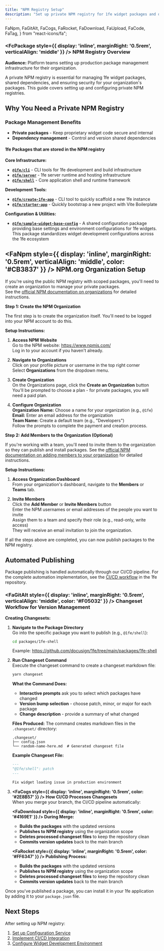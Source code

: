```yaml
---
title: "NPM Registry Setup"
description: "Set up private NPM registry for 1fe widget packages and dependencies"
---
```


  FaNpm,
  FaGitAlt,
  FaCogs,
  FaRocket,
  FaDownload,
  FaUpload,
  FaCode,
  FaTag,
} from "react-icons/fa";

<div className="infrastructure-header">

### <FcPackage style={{ display: 'inline', marginRight: '0.5rem', verticalAlign: 'middle' }} /> NPM Registry Overview

**Audience:** Platform teams setting up production package management infrastructure for their organization.

A private NPM registry is essential for managing 1fe widget packages, shared dependencies, and ensuring security for your organization's packages. This guide covers setting up and configuring private NPM registries.

</div>

## Why You Need a Private NPM Registry

### Package Management Benefits

- **Private packages** - Keep proprietary widget code secure and internal
- **Dependency management** - Control and version shared dependencies

#### 1fe Packages that are stored in the NPM registry

**Core Infrastructure:**

- **[`@1fe/cli`](https://www.npmjs.com/package/@1fe/cli)** - CLI tools for 1fe development and build infrastructure
- **[`@1fe/server`](https://www.npmjs.com/package/@1fe/server)** - 1fe server runtime and hosting infrastructure
- **[`@1fe/shell`](https://www.npmjs.com/package/@1fe/shell)** - Core application shell and runtime framework

**Development Tools:**

- **[`@1fe/create-1fe-app`](https://www.npmjs.com/package/@1fe/create-1fe-app)** - CLI tool to quickly scaffold a new 1fe instance
- **[`@1fe/starter-app`](https://www.npmjs.com/package/@1fe/starter-app)** - Quickly bootstrap a new project with Vite Boilerplate

**Configuration & Utilities:**

- **[`@1fe/sample-widget-base-config`](https://www.npmjs.com/package/@1fe/sample-widget-base-config)** - A shared configuration package providing base settings and environment configurations for 1fe widgets. This package standardizes widget development configurations across the 1fe ecosystem

## <FaNpm style={{ display: 'inline', marginRight: '0.5rem', verticalAlign: 'middle', color: '#CB3837' }} /> NPM.org Organization Setup

If you're using the public NPM registry with scoped packages, you'll need to create an organization to manage your private packages.  
See the [official NPM documentation on organizations](https://docs.npmjs.com/organizations) for detailed instructions.

**Step 1: Create the NPM Organization**

The first step is to create the organization itself. You'll need to be logged into your NPM account to do this.

**Setup Instructions:**

<section>

1. **Access NPM Website**  
   Go to the NPM website: https://www.npmjs.com/  
   Log in to your account if you haven't already.

2. **Navigate to Organizations**  
   Click on your profile picture or username in the top right corner  
   Select **Organizations** from the dropdown menu.

3. **Create Organization**  
   On the Organizations page, click the **Create an Organization** button  
   You'll be prompted to choose a plan - for private packages, you will need a paid plan.

4. **Configure Organization**  
   **Organization Name:** Choose a name for your organization (e.g., `@1fe`)  
   **Email:** Enter an email address for the organization  
   **Team Name:** Create a default team (e.g., "Developers")  
   Follow the prompts to complete the payment and creation process.

</section>

**Step 2: Add Members to the Organization (Optional)**

If you're working with a team, you'll need to invite them to the organization so they can publish and install packages. See the [official NPM documentation on adding members to your organization](https://docs.npmjs.com/adding-members-to-your-organization) for detailed instructions.

**Setup Instructions:**

<section>

1. **Access Organization Dashboard**  
   From your organization's dashboard, navigate to the **Members** or **Teams** tab.

2. **Invite Members**  
   Click the **Add Member** or **Invite Members** button  
   Enter the NPM usernames or email addresses of the people you want to invite  
   Assign them to a team and specify their role (e.g., read-only, write access)  
   They will receive an email invitation to join the organization.

</section>

If all the steps above are completed, you can now publish packages to the NPM registry.

## Automated Publishing

Package publishing is handled automatically through our CI/CD pipeline. For the complete automation implementation, see the [CI/CD workflow](https://github.com/docusign/1fe/blob/main/.github/workflows/ci-cd.yml) in the 1fe repository.

### <FaGitAlt style={{ display: 'inline', marginRight: '0.5rem', verticalAlign: 'middle', color: '#F05032' }} /> Changeset Workflow for Version Management

**Creating Changesets:**

1. **Navigate to the Package Directory**  
   Go into the specific package you want to publish (e.g., `@1fe/shell`):

   ```bash
   cd packages/1fe-shell
   ```

   Example: https://github.com/docusign/1fe/tree/main/packages/1fe-shell

2. **Run Changeset Command**  
   Execute the changeset command to create a changeset markdown file:

   ```bash
   yarn changeset
   ```

   **What the Command Does:**

   - **Interactive prompts** ask you to select which packages have changed
   - **Version bump selection** - choose patch, minor, or major for each package
   - **Change description** - provide a summary of what changed

   **Files Produced:**
   The command creates markdown files in the `.changeset/` directory:

   ```
   .changeset/
   ├── config.json
   └── random-name-here.md  # Generated changeset file
   ```

   **Example Changeset File:**

   ```markdown
   ---
   "@1fe/shell": patch
   ---

   Fix widget loading issue in production environment
   ```

3. **<FaCogs style={{ display: 'inline', marginRight: '0.5rem', color: '#2E8B57' }} /> How CI/CD Processes Changesets**  
   When you merge your branch, the CI/CD pipeline automatically:

   **<FaDownload style={{ display: 'inline', marginRight: '0.5rem', color: '#4169E1' }} /> During Merge:**

   - **Builds the packages** with the updated versions
   - **Publishes to NPM registry** using the organization scope
   - **Deletes processed changeset files** to keep the repository clean
   - **Commits version updates** back to the main branch

   **<FaRocket style={{ display: 'inline', marginRight: '0.5rem', color: '#FF6347' }} /> Publishing Process:**

   - **Builds the packages** with the updated versions
   - **Publishes to NPM registry** using the organization scope
   - **Deletes processed changeset files** to keep the repository clean
   - **Commits version updates** back to the main branch

Once you've published a package, you can install it in your 1fe application by adding it to your `package.json` file.

## Next Steps

After setting up NPM registry:

1. [Set up Configuration Service](/how-to-guides/infrastructure-setup/configuration-setup/)
2. [Implement CI/CD Integration](/how-to-guides/infrastructure-setup/project-setup/)
3. [Configure Widget Development Environment](/tutorials/developing-your-first-widget/getting-started/)
